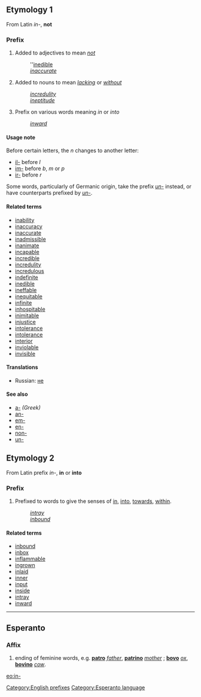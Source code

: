 ==Etymology 1==
From Latin ''in-'', '''not'''

===Prefix===
#Added to adjectives to mean ''[[not]]''
#:''[[inedible]]
#:''[[inaccurate]]''
#Added to nouns to mean ''[[lack]]ing'' or ''[[without]]''
#:''[[incredulity]]''
#:''[[ineptitude]]''
#Prefix on various words meaning ''in'' or ''into''
#:  ''[[inward]]''


====Usage note====
Before certain letters, the ''n'' changes to another letter:
*[[il-]] before ''l''
*[[im-]] before ''b'', ''m'' or ''p''
*[[ir-]] before ''r''

Some words, particularly of Germanic origin, take the prefix ''[[un-]]'' instead, or have counterparts prefixed by ''[[un-]]''.

====Related terms====
*[[inability]]
*[[inaccuracy]]
*[[inaccurate]]
*[[inadmissible]]
*[[inanimate]]
*[[incapable]]
*[[incredible]]
*[[incredulity]]
*[[incredulous]]
*[[indefinite]]
*[[inedible]]
*[[ineffable]]
*[[inequitable]]
*[[infinite]]
*[[inhospitable]]
*[[inimitable]]
*[[injustice]]
*[[intolerance]]
*[[intolerance]]
*[[interior]]
*[[inviolable]]
*[[invisible]]


====Translations====
*Russian: [[не]]

====See also====
*[[a-]]  ''(Greek)''
*[[an-]]
*[[em-]]
*[[en-]]
*[[non-]]
*[[un-]]

==Etymology 2==
From Latin prefix ''in-'', '''in''' or '''into'''

===Prefix===
#Prefixed to words to give the senses of [[in]], [[into]], [[towards]], [[within]].
#:''[[intray]]''
#:''[[inbound]]''

====Related terms====
*[[inbound]]
*[[inbox]]
*[[inflammable]]
*[[ingrown]]
*[[inlaid]]
*[[inner]]
*[[input]]
*[[inside]]
*[[intray]]
*[[inward]]

[[Category:English prefixes]]
----
==Esperanto==
===Affix===
# ending of feminine words, e.g. '''[[patro]]''' ''[[father]]'', '''[[patrino]]''' ''[[mother]]'' ; '''[[bovo]]''' ''[[ox]]'', '''[[bovino]]''' ''[[cow]]''.

[[eo:in-]]
[[Category:Esperanto language]]
{{Universala Vortaro}}